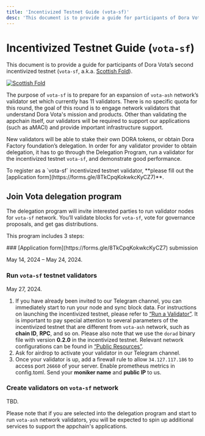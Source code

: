 ```yaml
---
title: 'Incentivized Testnet Guide (vota-sf)'
desc: 'This document is to provide a guide for participants of Dora Vota’s second incentivized testnet (vota-sf, a.k.a. Scottish Fold).'
---
```



# Incentivized Testnet Guide (`vota-sf`)

This document is to provide a guide for participants of Dora Vota’s second incentivized testnet (`vota-sf`, a.k.a. [Scottish Fold](https://en.wikipedia.org/wiki/Scottish_Fold)).

[<Image src="/images/scottish-fold.jpg" alt="Scottish Fold" width={512} height={512}/>](https://en.wikipedia.org/wiki/File:Adult_Scottish_Fold.jpg)

The purpose of `vota-sf` is to prepare for an expansion of `vota-ash` network’s validator set which currently has 11 validators. There is no specific quota for this round, the goal of this round is to engage network validators that understand Dora Vota's mission and products. Other than validating the appchain itself, our validators will be required to support our applications (such as aMACI) and provide important infrastructure support.

New validators will be able to stake their own DORA tokens, or obtain Dora Factory foundation’s delegation. In order for any validator provider to obtain delegation, it has to go through the Delegation Program, run a validator for the incentivized testnet `vota-sf`, and demonstrate good performance.

<Callout>
  To register as a `vota-sf` incentivized testnet validator, **please fill out
  the [application form](https://forms.gle/8TkCpqKokwkcKyCZ7)**.
</Callout>

## Join Vota delegation program

The delegation program will invite interested parties to run validator nodes for `vota-sf` network. You’ll validate blocks for `vota-sf`, vote for governance proposals, and get gas distributions.

This program includes 3 steps:

<Steps>
### [Application form](https://forms.gle/8TkCpqKokwkcKyCZ7) submission

May 14, 2024 – May 24, 2024.

### Run `vota-sf` testnet validators

May 27, 2024.

1. If you have already been invited to our Telegram channel, you can immediately start to run your node and sync block data. For instructions on launching the incentivized testnet, please refer to [“Run a Validator”](/docs/vota-devops/validator). It is important to pay special attention to several parameters of the incentivized testnet that are different from `vota-ash` network, such as **chain ID**, **RPC**, and so on. Please also note that we use the `dorad` binary file with version **0.2.0** in the incentivized testnet. Relevant network configurations can be found in [“Public Resources”](/docs/vota-dev/resources).
2. Ask for airdrop to activate your validator in our Telegram channel.
3. Once your validator is up, add a firewall rule to allow `34.127.117.186` to access port `26660` of your server. Enable prometheus metrics in config.toml. Send your **moniker name** and **public IP** to us.

### Create validators on `vota-sf` network

TBD.

</Steps>

Please note that if you are selected into the delegation program and start to run `vota-ash` network validators, you will be expected to spin up additional services to support the appchain's applications.
